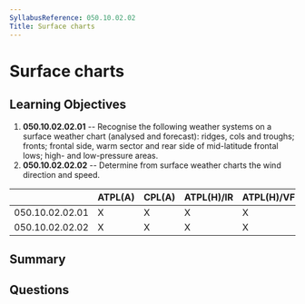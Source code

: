 ```yaml
---
SyllabusReference: 050.10.02.02
Title: Surface charts
---
```


# Surface charts

## Learning Objectives

1.  **050.10.02.02.01** -- Recognise the following weather systems on a surface
    weather chart (analysed and forecast): ridges, cols and troughs; fronts;
    frontal side, warm sector and rear side of mid-latitude frontal lows; high-
    and low-pressure areas.
2.  **050.10.02.02.02** -- Determine from surface weather charts the wind
    direction and speed.

|                 | ATPL(A) | CPL(A) | ATPL(H)/IR | ATPL(H)/VFR | CPL(H) | IR | CBIR(A) |
| --------------- | ------- | ------ | ---------- | ----------- | ------ | -- | ------- |
| 050.10.02.02.01 | X       | X      | X          | X           | X      | X  | X       |
| 050.10.02.02.02 | X       | X      | X          | X           | X      | X  | X       |

## Summary

## Questions

